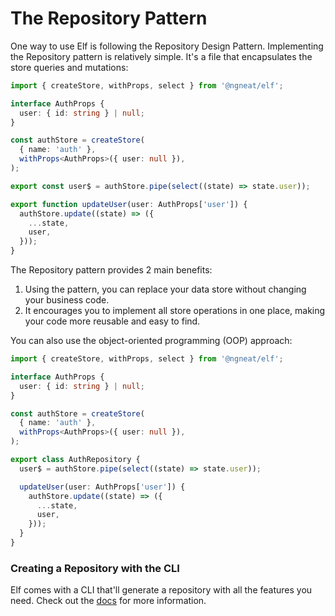 # The Repository Pattern

One way to use Elf is following the Repository Design Pattern. Implementing the Repository pattern is relatively simple. It's a file that encapsulates the store queries and mutations:

```ts title="auth.repository.ts"
import { createStore, withProps, select } from '@ngneat/elf';

interface AuthProps {
  user: { id: string } | null;
}

const authStore = createStore(
  { name: 'auth' },
  withProps<AuthProps>({ user: null }),
);

export const user$ = authStore.pipe(select((state) => state.user));

export function updateUser(user: AuthProps['user']) {
  authStore.update((state) => ({
    ...state,
    user,
  }));
}
```

The Repository pattern provides 2 main benefits:

1. Using the pattern, you can replace your data store without changing your business code.
2. It encourages you to implement all store operations in one place, making your code more reusable and easy to find.

You can also use the object-oriented programming (OOP) approach:

```ts title="auth.repository.ts"
import { createStore, withProps, select } from '@ngneat/elf';

interface AuthProps {
  user: { id: string } | null;
}

const authStore = createStore(
  { name: 'auth' },
  withProps<AuthProps>({ user: null }),
);

export class AuthRepository {
  user$ = authStore.pipe(select((state) => state.user));

  updateUser(user: AuthProps['user']) {
    authStore.update((state) => ({
      ...state,
      user,
    }));
  }
}
```

### Creating a Repository with the CLI

Elf comes with a CLI that'll generate a repository with all the features you need. Check out the [docs](cli#repo) for more information.
